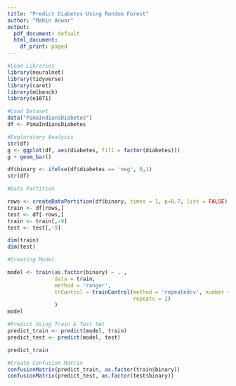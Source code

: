 ---
title: "Predict Diabetes Using Random Forest"
author: "Mahin Anwar"
output:
  pdf_document: default
  html_document:
    df_print: paged
---

```{r}
#Load Libraries
library(neuralnet)
library(tidyverse)
library(caret)
library(mlbench)
library(e1071)
```
```{r}
#Load Dataset
data("PimaIndiansDiabetes")
df <- PimaIndiansDiabetes
```

```{r}
#Exploratory Analysis
str(df)
g <- ggplot(df, aes(diabetes, fill = factor(diabetes)))
g + geom_bar()

df$binary <- ifelse(df$diabetes == 'neg', 0,1)
str(df)
```

```{r}
#Data Partition

rows <- createDataPartition(df$binary, times = 1, p=0.7, list = FALSE)
train <- df[rows,]
test <- df[-rows,]
train <- train[,-9]
test <- test[,-9]

dim(train)
dim(test)

```

```{r}
#Creating Model

model <- train(as.factor(binary) ~ . ,
               data = train,
               method = 'ranger',
               trControl = trainControl(method = 'repeatedcv', number = 2,
                                        repeats = 2)
               )
model

```
```{r}
#Predict Using Train & Test Set
predict_train <- predict(model, train)
predict_test <- predict(model, test)

predict_train

#Create Confusion Matrix
confusionMatrix(predict_train, as.factor(train$binary))
confusionMatrix(predict_test, as.factor(test$binary))
```

